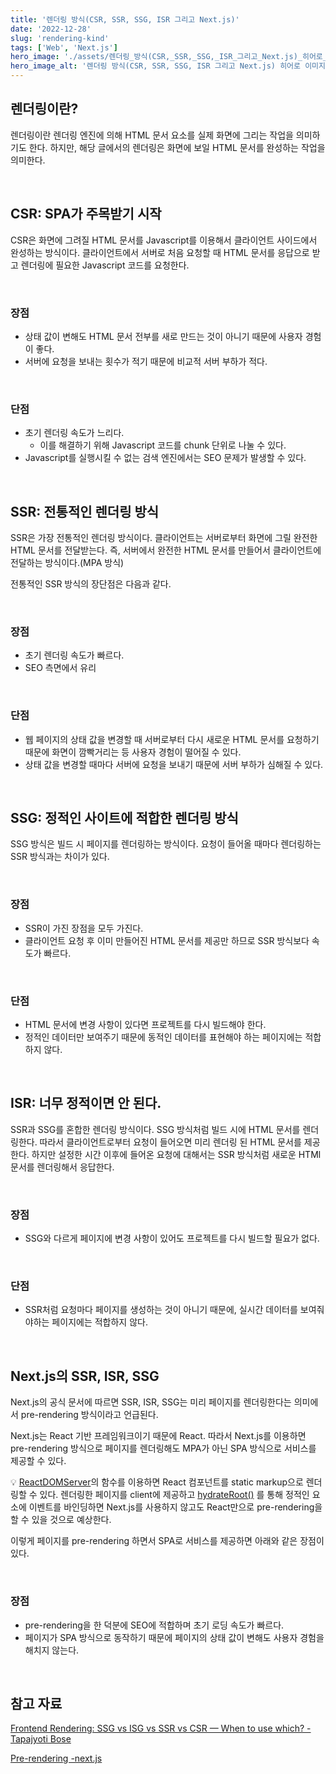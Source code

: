 ```yaml
---
title: '렌더링 방식(CSR, SSR, SSG, ISR 그리고 Next.js)'
date: '2022-12-28'
slug: 'rendering-kind'
tags: ['Web', 'Next.js']
hero_image: './assets/렌더링_방식(CSR,_SSR,_SSG,_ISR_그리고_Next.js)_히어로_이미지.jpeg'
hero_image_alt: '렌더링 방식(CSR, SSR, SSG, ISR 그리고 Next.js) 히어로 이미지'
---
```

## 렌더링이란?

렌더링이란 렌더링 엔진에 의해 HTML 문서 요소를 실제 화면에 그리는 작업을 의미하기도 한다. 하지만, 해당 글에서의 렌더링은 화면에 보일 HTML 문서를 완성하는 작업을 의미한다.

<br />

## CSR: SPA가 주목받기 시작

CSR은 화면에 그려질 HTML 문서를 Javascript를 이용해서 클라이언트 사이드에서 완성하는 방식이다. 클라이언트에서 서버로 처음 요청할 때 HTML 문서를 응답으로 받고 렌더링에 필요한 Javascript 코드를 요청한다.

<br />

### 장점

- 상태 값이 변해도 HTML 문서 전부를 새로 만드는 것이 아니기 때문에 사용자 경험이 좋다.
- 서버에 요청을 보내는 횟수가 적기 때문에 비교적 서버 부하가 적다.

<br />

### 단점

- 초기 렌더링 속도가 느리다.
    - 이를 해결하기 위해 Javascript 코드를 chunk 단위로 나눌 수 있다.
- Javascript를 실행시킬 수 없는 검색 엔진에서는 SEO 문제가 발생할 수 있다.

<br />

## SSR: 전통적인 렌더링 방식

SSR은 가장 전통적인 렌더링 방식이다. 클라이언트는 서버로부터 화면에 그릴 완전한 HTML 문서를 전달받는다. 즉, 서버에서 완전한 HTML 문서를 만들어서 클라이언트에 전달하는 방식이다.(MPA 방식)

전통적인 SSR 방식의 장단점은 다음과 같다.

<br />

### 장점

- 초기 렌더링 속도가 빠르다.
- SEO 측면에서 유리

<br />

### 단점

- 웹 페이지의 상태 값을 변경할 때 서버로부터 다시 새로운 HTML 문서를 요청하기 때문에 화면이 깜빡거리는 등 사용자 경험이 떨어질 수 있다.
- 상태 값을 변경할 때마다 서버에 요청을 보내기 때문에 서버 부하가 심해질 수 있다.

<br />

## SSG: 정적인 사이트에 적합한 렌더링 방식

SSG 방식은 빌드 시 페이지를 렌더링하는 방식이다. 요청이 들어올 때마다 렌더링하는 SSR 방식과는 차이가 있다.

<br />

### 장점

- SSR이 가진 장점을 모두 가진다.
- 클라이언트 요청 후 이미 만들어진 HTML 문서를 제공만 하므로 SSR 방식보다 속도가 빠르다.

<br />

### 단점

- HTML 문서에 변경 사항이 있다면 프로젝트를 다시 빌드해야 한다.
- 정적인 데이터만 보여주기 때문에 동적인 데이터를 표현해야 하는 페이지에는 적합하지 않다.

<br />

## ISR: 너무 정적이면 안 된다.

SSR과 SSG를 혼합한 렌더링 방식이다. SSG 방식처럼 빌드 시에 HTML 문서를 렌더링한다. 따라서 클라이언트로부터 요청이 들어오면 미리 렌더링 된 HTML 문서를 제공한다. 하지만 설정한 시간 이후에 들어온 요청에 대해서는 SSR 방식처럼 새로운 HTMl 문서를 렌더링해서 응답한다. 

<br />

### 장점

- SSG와 다르게 페이지에 변경 사항이 있어도 프로젝트를 다시 빌드할 필요가 없다.

<br />

### 단점

- SSR처럼 요청마다 페이지를 생성하는 것이 아니기 때문에, 실시간 데이터를 보여줘야하는 페이지에는 적합하지 않다.

<br />

## Next.js의 SSR, ISR, SSG

Next.js의 공식 문서에 따르면 SSR, ISR, SSG는 미리 페이지를 렌더링한다는 의미에서 pre-rendering 방식이라고 언급된다.

Next.js는 React 기반 프레임워크이기 때문에 React. 따라서 Next.js를 이용하면 pre-rendering 방식으로 페이지를 렌더링해도 MPA가 아닌 SPA 방식으로 서비스를 제공할 수 있다.

💡 [ReactDOMServer](https://reactjs.org/docs/react-dom-server.html)의 함수를 이용하면 React 컴포넌트를 static markup으로 렌더링할 수 있다. 렌더링한 페이지를 client에 제공하고 [hydrateRoot()](https://reactjs.org/docs/react-dom-client.html#hydrateroot) 를 통해 정적인 요소에 이벤트를 바인딩하면 Next.js를 사용하지 않고도 React만으로 pre-rendering을 할 수 있을 것으로 예상한다.

이렇게 페이지를 pre-rendering 하면서 SPA로 서비스를 제공하면 아래와 같은 장점이 있다.

<br />

### 장점

- pre-rendering을 한 덕분에 SEO에 적합하며 초기 로딩 속도가 빠르다.
- 페이지가 SPA 방식으로 동작하기 때문에 페이지의 상태 값이 변해도 사용자 경험을 해치지 않는다.

<br />

## 참고 자료

[Frontend Rendering: SSG vs ISG vs SSR vs CSR — When to use which? - Tapajyoti Bose](https://tapajyoti-bose.medium.com/frontend-rendering-ssg-vs-isg-vs-ssr-vs-csr-when-to-use-which-1bf9f39ff07c)

[Pre-rendering -next.js](https://nextjs.org/docs/basic-features/pages#pre-rendering)